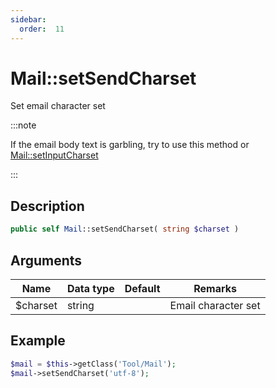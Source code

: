 ```yaml
---
sidebar:
  order:  11
---
```


# Mail::setSendCharset

Set email character set

:::note

If the email body text is garbling, try to use this method or [Mail::setInputCharset](/docs/fegg/library/mail/methods/setinputcharset)

:::

## Description

```php
public self Mail::setSendCharset( string $charset )
```

## Arguments

| Name     | Data type | Default | Remarks             |
| -------- | --------- | ------- | ------------------- |
| $charset | string    |         | Email character set |

## Example

```php title="Controller"
$mail = $this->getClass('Tool/Mail');
$mail->setSendCharset('utf-8');
```

